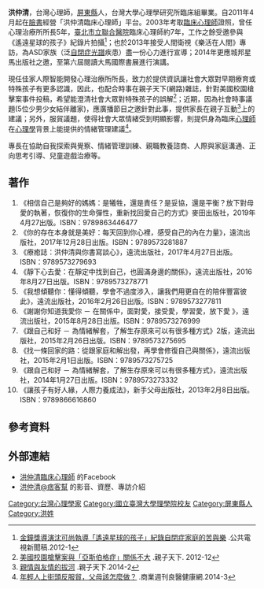 '''洪仲清'''，台灣心理師，[[屏東縣|屏東縣]]人，台灣大學心理學研究所臨床組畢業。自2011年4月起在[[臉書|臉書]]經營「洪仲清臨床心理師」平台。2003年考取[[臨床心理師|臨床心理師]]證照，曾任心理治療所所長5年，[[臺北市立聯合醫院|臺北市立聯合醫院]]臨床心理師約7年，工作之餘受邀參與《遙遠星球的孩子》紀錄片拍攝<ref>[http://web.pts.org.tw/php/newsletter/view.php?NAENO=1&NEENO=2429 金鐘獎導演沈可尚執導「遙遠星球的孩子」紀錄自閉症家庭的苦與樂] {{Wayback|url=http://web.pts.org.tw/php/newsletter/view.php?NAENO=1&NEENO=2429 |date=20161024214331 }}.公共電視新聞稿.2012-1</ref>；也於2013年接受人間衛視《樂活在人間》專訪，為ASD家族（泛[[自閉症光譜|自閉症光譜]]疾患）盡一份心力進行宣導；2014年更應城邦星馬出版社之邀，至第六屆閱讀大馬國際書展進行演講。

現任佳家人際智能開發心理治療所所長，致力於提供資訊讓社會大眾對早期療育或特殊孩子有更多認識，因此，也配合時事在親子天下(網路)雜誌，針對美國校園槍擊案事件投稿，希望能澄清社會大眾對特殊孩子的誤解<ref>[http://www.parenting.com.tw/article/article.action?id=5045606&page=1 美國校園槍擊案與「亞斯伯格症」關係不大] {{Wayback|url=http://www.parenting.com.tw/article/article.action?id=5045606&page=1 |date=20141010070606 }}.親子天下. 2012-12</ref>；近期，因為社會時事議題(5位少男少女結伴離家)，應廣播節目之邀針對此事，提供家長在親子互動<ref>[http://www.parenting.com.tw/article/article.action?id=5056008 親情與友情的拔河] {{Wayback|url=http://www.parenting.com.tw/article/article.action?id=5056008 |date=20150419062347 }}.親子天下.2014-2</ref>上的建議；另外，服貿議題，使得社會大眾情緒受到明顯影響，則提供身為臨床[[心理学家|心理師]]在[[心理学|心理學]]背景上能提供的情緒管理建議<ref>[http://health.businessweekly.com.tw/AArticle.aspx?id=ARTL000009605 年輕人上街頭反服貿，父母該怎麼做？] {{Wayback|url=http://health.businessweekly.com.tw/AArticle.aspx?id=ARTL000009605 |date=20201128030419 }}.商業週刊良醫健康網.2014-3</ref>。

專長在協助自我探索與覺察、情緒管理訓練、親職教養諮商、人際與家庭溝通、正向思考引導、兒童遊戲治療等。

==著作==
#《相信自己是夠好的媽媽：是犧牲，還是責任？是妥協，還是平衡？放下對母愛的執著，恢復你的生命彈性，重新找回愛自己的方式》麥田出版社，2019年4月27出版。ISBN：9789863446477
#《你的存在本身就是美好：每天回到你心裡，感受自己的內在力量》，遠流出版社，2017年12月28日出版。ISBN：9789573281887
#《療癒誌：洪仲清與你書寫談心》，遠流出版社，2017年4月27日出版。ISBN：9789573279693
#《靜下心去愛：在靜定中找到自己，也圓滿身邊的關係》，遠流出版社，2016年8月27日出版。ISBN：9789573278771
#《我想傾聽你：懂得傾聽，學會不過度涉入，讓我們用更自在的陪伴豐富彼此》，遠流出版社，2016年2月26日出版。ISBN：9789573277811
#《謝謝你知道我愛你 － 在關係中，面對愛，接受愛，學習愛，放下愛 》，遠流出版社，2015年8月28日出版。ISBN：9789573276999
#《跟自己和好 － 為情緒解套，了解生存原來可以有很多種方式》2版，遠流出版社，2015年2月26日出版。ISBN：9789573275695
#《找一條回家的路：從跟家庭和解出發，再學會修復自己與關係》，遠流出版社，2015年2月1日出版。ISBN：9789573275725
#《跟自己和好 － 為情緒解套，了解生存原來可以有很多種方式》，遠流出版社，2014年1月27日出版。ISBN：9789573273332
#《讓孩子有好人緣，人際力養成法》，新手父母出版社，2013年2月8日出版。ISBN：9789866616860

==參考資料==
<references/>

==外部連結==
*[http://www.facebook.com/Psychologist.Hung 洪仲清臨床心理師] {{Wayback|url=http://www.facebook.com/Psychologist.Hung |date=20201127085414 }}的Facebook
*[http://redbeanice0131.pixnet.net/blog/post/114513320 洪仲清@痞客幫] {{Wayback|url=http://redbeanice0131.pixnet.net/blog/post/114513320 |date=20181025144747 }}的影音、資歷、專訪介紹

[[Category:台灣心理學家|Category:台灣心理學家]]
[[Category:國立臺灣大學理學院校友|Category:國立臺灣大學理學院校友]]
[[Category:屏東縣人|Category:屏東縣人]]
[[Category:洪姓|Category:洪姓]]